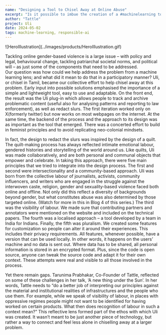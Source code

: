 ```yaml
---
name: "Designing a Tool to Chisel Away at Online Abuse"
excerpt: "Is it possible to imbue the creation of a #machinelearning tool with principles? That was our intent with Uli."
author: "Tattle"
project: Uli
date: 2024-05-02
tags: machine-learning, responsible-ai
---
```


<div className="w-full">
    ![HeroIllustration](../images/products/HeroIllustration.gif)
</div>

Tackling online gender-based violence is a large issue – with policy and legal, behavioural change, tackling patriarchal societal norms, and political will – as just some of the components that need to be addressed.  
Our question was how could we help address the problem from a machine learning lens; and what did it mean to do that in a participatory manner? 
Uli, or chisel in Tamil, became our collective effort to help chisel away at this problem. Early input into possible solutions emphasised the importance of a simple and lightweight tool, easy to use and adaptable. 
On the front end, the result was the Uli plug-in which allows people to track and archive problematic content (useful also for analysing patterns and reporting to law enforcement), as well as redact slurs. The first iteration worked only on X(formerly twitter) but now works on most webpages on the internet.
At the same time, the backend of the process and the approach to its design was as important as the tool that emerged. There was a concerted effort to build in feminist principles and to avoid replicating neo-colonial mindsets. 

In fact, the design to redact the slurs was inspired by the design of a quilt. The quilt-making process has always reflected intimate emotional labour, gendered histories and storytelling of the world around us. Like quilts, Uli was made collaboratively, and are both personal and communal objects that empower and celebrate.
In taking this approach, there were five main principles that we tried to integrate into the design process. 
The first and second were intersectionality and a community-based approach. Uli was born from the collective labour of journalists, activists, community influencers, and writers who are engaged in the struggle against the interwoven caste, religion, gender and sexuality-based violence faced both online and offline. Not only did this reflect a diversity of backgrounds beyond gender, but what constitutes abuse was also determined by those targeted online. (Watch for more in this in Blog 4 of this series.)
The third was the visibility of labour. We made sure that contributing partners and annotators were mentioned on the website and included on the technical papers. 
The fourth was a localised approach – a tool developed by a team in India for Indians. 
Finally, the fifth was pluralism. We created some features for customization so people can alter it around their experiences. This includes their privacy requirements. All features, whenever possible, have a version that can be used locally. In other words, it happens on the users’ machine and no data is sent out. Where data has to be shared, all personal information is stored in an encrypted format. Plus, since the code is open source, anyone can tweak the source code and adapt it for their own context. 
These attempts were real and visible to all those involved in the process. 

Yet there remain gaps. Tarunima Prabhakar, Co-Founder of Tattle, reflected on some of these challenges in her talk, ‘A new thing under the Sun’. In her words, Tattle needs to “do a better job of interpreting our principles against the material and institutional realities of infrastructures and the people who use them. For example, while we speak of visibility of labour, in places with oppressive regimes people might not want to be identified for having worked on certain products. What then does recognition of labour in such a context mean?”
This reflective lens formed part of the ethos with which Uli was created. It wasn’t meant to be just another piece of technology, but rather a way to connect and feel less alone in chiselling away at a larger problem. 
